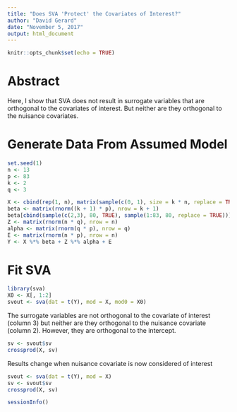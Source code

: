 ```yaml
---
title: "Does SVA 'Protect' the Covariates of Interest?"
author: "David Gerard"
date: "November 5, 2017"
output: html_document
---
```


```r
knitr::opts_chunk$set(echo = TRUE)
```

# Abstract

Here, I show that SVA does not result in surrogate variables that are orthogonal to the covariates of interest. But neither are they orthogonal to the nuisance covariates.

# Generate Data From Assumed Model

```r
set.seed(1)
n <- 13
p <- 83
k <- 2
q <- 3

X <- cbind(rep(1, n), matrix(sample(c(0, 1), size = k * n, replace = TRUE), ncol = k))
beta <- matrix(rnorm((k + 1) * p), nrow = k + 1)
beta[cbind(sample(c(2,3), 80, TRUE), sample(1:83, 80, replace = TRUE))] <- 0
Z <- matrix(rnorm(n * q), nrow = n)
alpha <- matrix(rnorm(q * p), nrow = q)
E <- matrix(rnorm(n * p), nrow = n)
Y <- X %*% beta + Z %*% alpha + E
```

# Fit SVA

```r
library(sva)
X0 <- X[, 1:2]
svout <- sva(dat = t(Y), mod = X, mod0 = X0)
```

The surrogate variables are not orthogonal to the covariate of interest (column 3) but neither are they orthogonal to the nuisance covariate (column 2). However, they are orthogonal to the intercept.

```r
sv <- svout$sv
crossprod(X, sv)
```

Results change when nuisance covariate is now considered of interest
```r
svout <- sva(dat = t(Y), mod = X)
sv <- svout$sv
crossprod(X, sv)
```



```r
sessionInfo()
```

